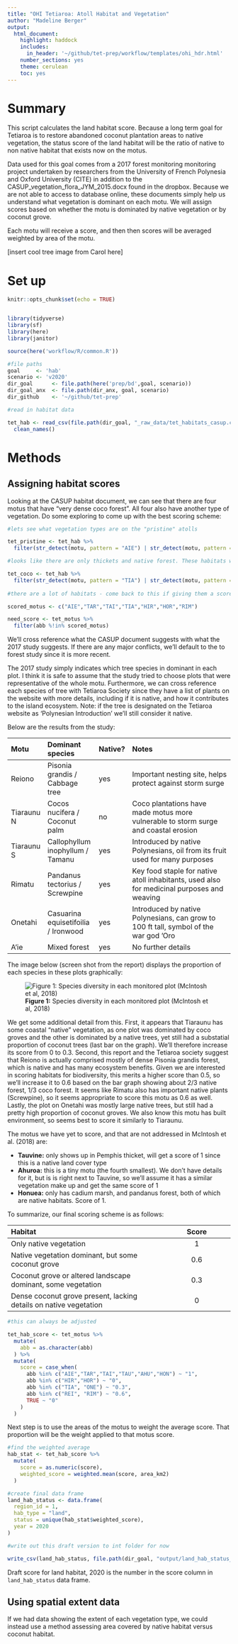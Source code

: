 ```yaml
---
title: "OHI Tetiaroa: Atoll Habitat and Vegetation"
author: "Madeline Berger"
output:
  html_document:
    highlight: haddock
    includes:
      in_header: '~/github/tet-prep/workflow/templates/ohi_hdr.html' 
    number_sections: yes
    theme: cerulean
    toc: yes
---
```

# Summary

This script calculates the land habitat score. Because a long term goal for Tetiaroa is to restore abandoned coconut plantation areas to native vegetation, the status score of the land habitat will be the ratio of native to non native habitat that exists now on the motus. 

Data used for this goal comes from a 2017 forest monitoring monitoring project undertaken by researchers from the University of French Polynesia and Oxford University (CITE) in addition to the CASUP_vegetation_flora_JYM_2015.docx found in the dropbox. Because we are not able to access to database online, these documents simply help us understand what vegetation is dominant on each motu. We will assign scores based on whether the motu is dominated by native vegetation or by coconut grove. 

Each motu will receive a score, and then then scores will be averaged weighted by area of the motu. 

[insert cool tree image from Carol here]

# Set up
```r
knitr::opts_chunk$set(echo = TRUE)


library(tidyverse)
library(sf)
library(here)
library(janitor)

source(here('workflow/R/common.R'))

#file paths
goal     <- 'hab'
scenario <- 'v2020'
dir_goal      <- file.path(here('prep/bd',goal, scenario))
dir_goal_anx  <- file.path(dir_anx, goal, scenario)
dir_github    <- '~/github/tet-prep'

#read in habitat data

tet_hab <- read_csv(file.path(dir_goal, "_raw_data/tet_habitats_casup.csv")) %>%
  clean_names()
```

# Methods

## Assigning habitat scores

Looking at the CASUP habitat document, we can see that there are four motus that have "very dense coco forest". All four also have another type of vegetation. Do some exploring to come up with the best scoring scheme: 

```r

#lets see what vegetation types are on the "pristine" atolls

tet_pristine <- tet_hab %>% 
  filter(str_detect(motu, pattern = "AIE") | str_detect(motu, pattern = "TAR") | str_detect(motu, pattern = "TAI"))

#looks like there are only thickets and native forest. These habitats will get a score of 1. 

tet_coco <- tet_hab %>%
  filter(str_detect(motu, pattern = "TIA") | str_detect(motu, pattern = "HIR") | str_detect(motu, pattern = "HOR") | str_detect(motu, pattern = "RIM"))
  
#there are a lot of habitats - come back to this if giving them a score of zero seems too harsh

scored_motus <- c("AIE","TAR","TAI","TIA","HIR","HOR","RIM")

need_score <- tet_motus %>% 
  filter(abb %!in% scored_motus)

```

We'll cross reference what the CASUP document suggests with what the 2017 study suggests. If there are any major conflicts, we'll default to the to forest study since it is more recent. 

The 2017 study simply indicates which tree species in dominant in each plot. I think it is safe to assume that the study tried to choose plots that were representative of the whole motu. Furthermore, we can cross reference each species of tree with Tetiaroa Society since they have a list of plants on the website with more details, including if it is native, and how it contributes to the island ecosystem. Note: if the tree is designated on the Tetiaroa website as 'Polynesian Introduction' we'll still consider it native.

Below are the results from the study: 

| Motu | Dominant species | Native? | Notes |
| :----- | :--------- | :----- | :-------------------|
| Reiono | Pisonia grandis / Cabbage tree | yes | Important nesting site, helps protect against storm surge |
| Tiaraunu N | Cocos nucifera / Coconut palm | no | Coco plantations have made motus more vulnerable to storm surge and coastal erosion
| Tiaraunu S | Callophyllum inophyllum / Tamanu | yes | Introduced by native Polynesians, oil from its fruit used for many purposes |
| Rimatu | Pandanus tectorius / Screwpine | yes | Key food staple for native atoll inhabitants, used also for medicinal purposes and weaving | 
| Onetahi | Casuarina equisetifoilia / Ironwood | yes | Introduced by native Polynesians, can grow to 100 ft tall, symbol of the war god 'Oro |
| A'ie | Mixed forest | yes | No further details |

The image below (screen shot from the report) displays the proportion of each species in these plots graphically:

![**Figure 1:** Species diversity in each monitored plot (McIntosh et al, 2018)](./_raw_data/forest_sp_graph.png)


We get some additional detail from this. First, it appears that Tiaraunu has some coastal "native" vegetation, as one plot was dominated by coco groves and the other is dominated by a native trees, yet still had a substatial proportion of coconut trees (last bar on the graph). We'll therefore increase its score from 0 to 0.3. Second, this report and the Tetiaroa society suggest that Reiono is actually comprised mostly of dense Pisonia grandis forest, which is native and has many ecosystem benefits. Given we are interested in scoring habitats for biodiversity, this merits a higher score than 0.5, so we'll increase it to 0.6 based on the bar graph showing about 2/3 native forest, 1/3 coco forest. It seems like Rimatu also has important native plants (Screwpine), so it seems appropriate to score this motu as 0.6 as well. Lastly, the plot on Onetahi was mostly large native trees, but still had a pretty high proportion of coconut groves. We also know this motu has built environment, so seems best to score it similarly to Tiaraunu.


The motus we have yet to score, and that are not addressed in McIntosh et al. (2018) are:   

- **Tauvine:** only shows up in Pemphis thicket, will get a score of 1 since this is a native land cover type
- **Ahuroa:** this is a tiny motu (the fourth smallest). We don't have details for it, but is is right next to Tauvine, so we'll assume it has a similar vegetation make up and get the same score of 1
- **Honuea:** only has cadium marsh, and pandanus forest, both of which are native habitats. Score of 1.


To summarize, our final scoring scheme is as follows: 

| Habitat | Score
| :--------------- | :-----: |
| Only native vegetation | 1 |
| Native vegetation dominant, but some coconut grove | 0.6 |
| Coconut grove or altered landscape dominant, some vegetation | 0.3 |
| Dense coconut grove present, lacking details on native vegetation | 0 | 

```r

#this can always be adjusted

tet_hab_score <- tet_motus %>%
  mutate(
    abb = as.character(abb)
  ) %>% 
  mutate(
    score = case_when(
      abb %in% c("AIE","TAR","TAI","TAU","AHU","HON") ~ "1",
      abb %in% c("HIR","HOR") ~ "0",
      abb %in% c("TIA", "ONE") ~ "0.3",
      abb %in% c("REI", "RIM") ~ "0.6",
      TRUE ~ "0"
    )
  )

```

Next step is to use the areas of the motus to weight the average score. That proportion will be the weight applied to that motus score. 

```r

#find the weighted average
hab_stat <- tet_hab_score %>% 
  mutate(
    score = as.numeric(score),
    weighted_score = weighted.mean(score, area_km2)
  )

#create final data frame
land_hab_status <- data.frame(
  region_id = 1,
  hab_type = "land",
  status = unique(hab_stat$weighted_score),
  year = 2020
)

#write out this draft version to int folder for now

write_csv(land_hab_status, file.path(dir_goal, "output/land_hab_status_scored.csv"))
```

Draft score for land habitat, 2020 is the number in the score column in `land_hab_status` data frame. 

## Using spatial extent data

If we had data showing the extent of each vegetation type, we could instead use a method assessing area covered by native habitat versus coconut habitat. 